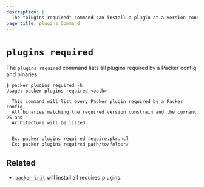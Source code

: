 ```yaml
---
description: |
  The "plugins required" command can install a plugin at a version constraint.
page_title: plugins Command
---
```


# `plugins required`

The `plugins required` command lists all plugins required by a Packer config and
binaries.

```shell-session
$ packer plugins required -h
Usage: packer plugins required <path>

  This command will list every Packer plugin required by a Packer config.
  All binaries matching the required version constrain and the current OS and
  Architecture will be listed.


  Ex: packer plugins required require.pkr.hcl
  Ex: packer plugins required path/to/folder/
```

## Related

- [`packer init`](/docs/commands/init) will install all required plugins.
